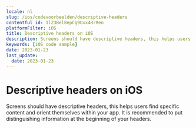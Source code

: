 ```yaml
---
locale: nl
slug: /ios/codevoorbeelden/descriptive-headers
contentful_id: 1lZ3Bel8epCg9Uxx4RrRen
platformFilter: iOS
title: Descriptive headers on iOS
description: Screens should have descriptive headers, this helps users find specific content and orient themselves within your app.
keywords: [iOS code sample]
date: 2023-01-23
last_update:
  date: 2023-01-23
---
```


# Descriptive headers on iOS

Screens should have descriptive headers, this helps users find specific content and orient themselves within your app. It is recommended to put distinguishing information at the beginning of your headers.

<CodeSample id="screen-headers" locale="nl" platform="ios"/>
